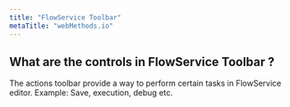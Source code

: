 ```yaml
---
title: "FlowService Toolbar"
metaTitle: "webMethods.io"
---
```


## What are the controls in FlowService Toolbar ?
The actions toolbar provide a way to perform certain tasks in FlowService editor. Example: Save, execution, debug etc.

<FlowService
title=""
description="">
  <FlowStep comment="Search for text inside the editor and within steps" img="editor-usage/toolbar-search.jpg"/>
  <FlowStep comment="Debug FlowService to inspect the data flow" img="editor-usage/toolbar-debug.jpg"/>
  <FlowStep comment="Execute the FlowService and view the results" img="editor-usage/toolbar-run.jpg"/>
  <FlowStep comment="Define the input and output fields of FlowService" img="editor-usage/toolbar-io.jpg"/>
  <FlowStep comment="Log business data at the FlowService level" img="editor-usage/toolbar-log.jpg"/>
  <FlowStep comment="Get the birds-eye view of the FlowService steps" img="editor-usage/toolbar-navigator.jpg"/>
  <FlowStep comment="Multi-step selection related actions" img="editor-usage/toolbar-multistep.jpg"/>
  <FlowStep comment="Undo or redo step action" img="editor-usage/toolbar-undo.jpg"/>
  <FlowStep comment="Save or update FlowService" img="editor-usage/toolbar-save.jpg"/>
  <FlowStep comment="Access Help topics" img="editor-usage/toolbar-help.jpg"/>
  <FlowStep comment="More actions like schedule, version management, keyboard shortcuts, execution history can be viewed by selecting appropriate action" img="editor-usage/toolbar-overflow-menu.jpg"/>
</FlowService>
